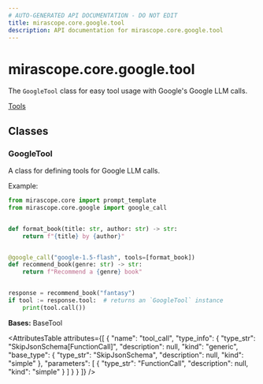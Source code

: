 ```yaml
---
# AUTO-GENERATED API DOCUMENTATION - DO NOT EDIT
title: mirascope.core.google.tool
description: API documentation for mirascope.core.google.tool
---
```


# mirascope.core.google.tool

<ApiType type="Module" />

The `GoogleTool` class for easy tool usage with Google's Google LLM calls.

<Info title="Usage">

[Tools](/docs/mirascope/learn/tools)

</Info>

## Classes

### GoogleTool

<ApiType type="Class" />

A class for defining tools for Google LLM calls.

Example:

```python
from mirascope.core import prompt_template
from mirascope.core.google import google_call


def format_book(title: str, author: str) -> str:
    return f"{title} by {author}"


@google_call("google-1.5-flash", tools=[format_book])
def recommend_book(genre: str) -> str:
    return f"Recommend a {genre} book"


response = recommend_book("fantasy")
if tool := response.tool:  # returns an `GoogleTool` instance
    print(tool.call())
```

**Bases:** BaseTool

<AttributesTable
  attributes={[
  {
    "name": "tool_call",
    "type_info": {
      "type_str": "SkipJsonSchema[FunctionCall]",
      "description": null,
      "kind": "generic",
      "base_type": {
        "type_str": "SkipJsonSchema",
        "description": null,
        "kind": "simple"
      },
      "parameters": [
        {
          "type_str": "FunctionCall",
          "description": null,
          "kind": "simple"
        }
      ]
    }
  }
]}
/>



